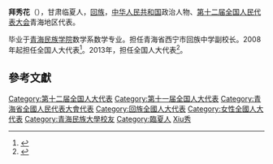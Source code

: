 '''拜秀花'''（{{bd|1956年||}}），甘肃临夏人，[[回族|回族]]，[[中华人民共和国|中华人民共和国]]政治人物、[[第十二届全国人民代表大会|第十二届全国人民代表大会]]青海地区代表。

毕业于[[青海民族学院|青海民族学院]]数学系数学专业。担任青海省西宁市回族中学副校长。2008年起担任全国人大代表<ref>{{cite news|title=全国人大代表信息-拜秀花|url= http://210.82.31.1:8084/delegate/viewDelegate.action?dbid=112572|accessdate=2013-04-05|newspaper=全国人大网|archive-url=https://web.archive.org/web/20140527232420/http://www.npc.gov.cn/delegate/viewDelegate.action?dbid=112572|archive-date=2014-05-27|dead-url=yes}}</ref>。2013年，担任全国人大代表<ref>{{cite news|title=全国人大代表信息-拜秀花|url= http://210.82.31.1:8084/delegate/viewDelegate.action?dbid=122569|accessdate=2013-04-05|newspaper=全国人大网|archive-url=https://web.archive.org/web/20140528014706/http://www.npc.gov.cn/delegate/viewDelegate.action?dbid=122569|archive-date=2014-05-28|dead-url=yes}}</ref>。

==參考文獻==
{{reflist}}

{{中华人民共和国政治人物小作品}}
{{DEFAULTSORT:Bai拜}}
[[Category:第十二届全国人大代表|Category:第十二届全国人大代表]]
[[Category:第十一届全国人大代表|Category:第十一届全国人大代表]]
[[Category:青海省全國人民代表大會代表|Category:青海省全國人民代表大會代表]]
[[Category:回族全國人大代表|Category:回族全國人大代表]]
[[Category:女性全國人大代表|Category:女性全國人大代表]]
[[Category:青海民族大學校友|Category:青海民族大學校友]]
[[Category:臨夏人|Category:臨夏人]]
[[Category:拜姓|Xiu秀]]